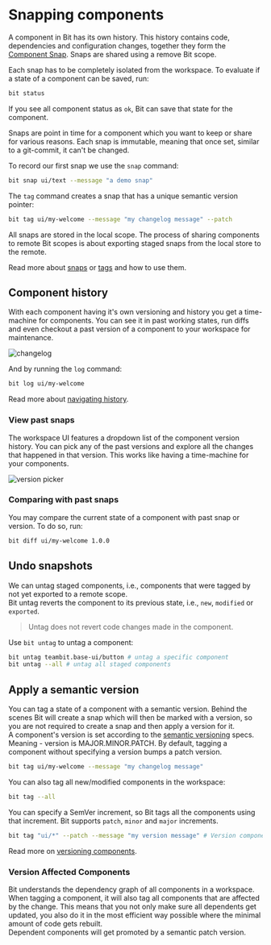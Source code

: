 
# Snapping components

A component in Bit has its own history. This history contains code, dependencies and configuration changes, together they form the [Component Snap](docs/components/snaps). Snaps are shared using a remove Bit scope.

Each snap has to be completely isolated from the workspace. To evaluate if a state of a component can be saved, run:

```bash
bit status
```

If you see all component status as `ok`, Bit can save that state for the component.

Snaps are point in time for a component which you want to keep or share for various reasons. Each snap is immutable, meaning that once set, similar to a git-commit, it can't be changed.

To record our first snap we use the `snap` command:

```bash
bit snap ui/text --message "a demo snap"
```

The `tag` command creates a snap that has a unique semantic version pointer:

```bash
bit tag ui/my-welcome --message "my changelog message" --patch
```

All snaps are stored in the local scope. The process of sharing components to remote Bit scopes is about exporting staged snaps from the local store to the remote.

Read more about [snaps](/components/snaps) or [tags](/components/tags) and how to use them.

## Component history

With each component having it's own versioning and history you get a time-machine for components. You can see it in past working states, run diffs and even checkout a past version of a component to your workspace for maintenance.  

<Image alt="changelog" src={changelog} />

And by running the `log` command:

```bash
bit log ui/my-welcome
```

Read more about [navigating history](/components/navigating-history).

### View past snaps

The workspace UI features a dropdown list of the component version history. You can pick any of the past versions and explore all the changes that happened in that version. This works like having a time-machine for your components.

<Image alt="version picker" src={versionPicker} />

### Comparing with past snaps

You may compare the current state of a component with past snap or version. To do so, run:

```bash
bit diff ui/my-welcome 1.0.0
```

## Undo snapshots

We can untag staged components, i.e., components that were tagged by not yet exported to a remote scope.  
Bit untag reverts the component to its previous state, i.e., `new`, `modified` or `exported`.

> Untag does not revert code changes made in the component.

Use `bit untag` to untag a component:

```bash title="examples for untag"
bit untag teambit.base-ui/button # untag a specific component
bit untag --all # untag all staged components
```

## Apply a semantic version

You can tag a state of a component with a semantic version. Behind the scenes Bit will create a snap which will then be marked with a version, so you are not required to create a snap and then apply a version for it.  
A component's version is set according to the [semantic versioning](https://semver.org/) specs. Meaning - version is MAJOR.MINOR.PATCH. By default, tagging a component without specifying a version bumps a patch version.

```bash
bit tag ui/my-welcome --message "my changelog message"
```

You can also tag all new/modified components in the workspace:

```bash
bit tag --all
```

You can specify a SemVer increment, so Bit tags all the components using that increment. Bit supports `patch`, `minor` and `major` increments.

```bash
bit tag "ui/*" --patch --message "my version message" # Version components matching the pattern with a patch vesion.
```

Read more on [versioning components](/components/tags).

### Version Affected Components

Bit understands the dependency graph of all components in a workspace. When tagging a component, it will also tag all components that are affected by the change. This means that you not only make sure all dependents get updated, you also do it in the most efficient way possible where the minimal amount of code gets rebuilt.  
Dependent components will get promoted by a semantic patch version.
